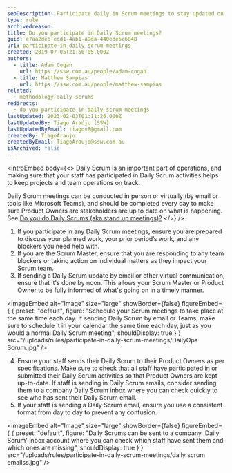 ```yaml
---
seoDescription: Participate daily in Scrum meetings to stay updated on projects and team operations with Product Owners and stakeholders.
type: rule
archivedreason:
title: Do you participate in Daily Scrum meetings?
guid: e7aa2de6-edd1-4ab1-a9da-440ede5e6848
uri: participate-in-daily-scrum-meetings
created: 2019-07-05T21:50:05.000Z
authors:
  - title: Adam Cogan
    url: https://ssw.com.au/people/adam-cogan
  - title: Matthew Sampias
    url: https://ssw.com.au/people/matthew-sampias
related:
  - methodology-daily-scrums
redirects:
  - do-you-participate-in-daily-scrum-meetings
lastUpdated: 2023-02-03T01:11:26.000Z
lastUpdatedBy: Tiago Araújo [SSW]
lastUpdatedByEmail: tiagov8@gmail.com
createdBy: TiagoAraujo
createdByEmail: TiagoAraujo@ssw.com.au
isArchived: false
---
```


<introEmbed
  body={<>
Daily Scrum is an important part of operations, and making sure that your staff has participated in Daily Scrum activities helps to keep projects and team operations on track.

Daily Scrum meetings can be conducted in person or virtually (by email or tools like Microsoft Teams), and should be completed every day to make sure Product Owners are stakeholders are up to date on what is happening. See [Do you do Daily Scrums (aka stand up meetings)?](/methodology-daily-scrums)
  </>}
/>
1. If you participate in any Daily Scrum meetings, ensure you are prepared to discuss your planned work, your prior period’s work, and any blockers you need help with.
2. If you are the Scrum Master, ensure that you are responding to any team blockers or taking action on individual matters as they impact your Scrum team.
3. If sending a Daily Scrum update by email or other virtual communication, ensure that it's done by noon. This allows your Scrum Master or Product Owner to be fully informed of what's going on in a timely manner.


<imageEmbed
  alt="Image"
  size="large"
  showBorder={false}
  figureEmbed={ {
    preset: "default",
    figure: "Schedule your Scrum meetings to take place at the same time each day. If sending Daily Scrum by email or Teams, make sure to schedule it in your calendar the same time each day, just as you would a normal Daily Scrum meeting",
    shouldDisplay: true
  } }
  src="/uploads/rules/participate-in-daily-scrum-meetings/DailyOps Scrum.jpg"
/>


4. Ensure your staff sends their Daily Scrum to their Product Owners as per specifications. Make sure to check that all staff have participated in or submitted their Daily Scrum activities so that Product Owners are kept up-to-date. If staff is sending in Daily Scrum emails, consider sending them to a company Daily Scrum inbox where you can check quickly to see who has sent their Daily Scrum email.
5. If your staff is sending a Daily Scrum email, ensure you use a consistent format from day to day to prevent any confusion.


<imageEmbed
  alt="Image"
  size="large"
  showBorder={false}
  figureEmbed={ {
    preset: "default",
    figure: "Daily Scrums can be sent to a company 'Daily Scrum' inbox account where you can check which staff have sent them and which ones are missing",
    shouldDisplay: true
  } }
  src="/uploads/rules/participate-in-daily-scrum-meetings/daily scrum emailss.jpg"
/>
